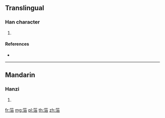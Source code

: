 {{character info/new}}
==Translingual==

===Han character===
{{Han char|rn=140|rad=艸|as=08|sn=14|four=|canj=TEIR}}

# {{defn|Han|sort=艸08}}

====References====
* {{Han ref|kx=1039.090|dkj=31209|hdz=53240.060|uh=83ED|ud=33773}}

----

==Mandarin==

===Hanzi===
{{cmn-hanzi|pin=[[tái]] ([[tai2]])|wg=t'ai<sup>2</sup>}}

# {{defn|lang=cmn|sort=艸08}}

[[fr:菭]]
[[mg:菭]]
[[pl:菭]]
[[th:菭]]
[[zh:菭]]